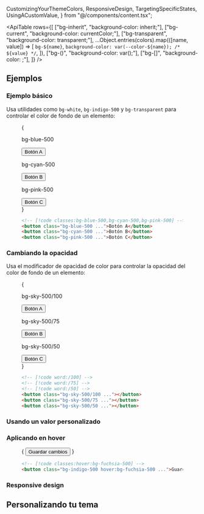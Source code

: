   CustomizingYourThemeColors,
  ResponsiveDesign,
  TargetingSpecificStates,
  UsingACustomValue,
} from "@/components/content.tsx";


<ApiTable
  rows={[
    ["bg-inherit", "background-color: inherit;"],
    ["bg-current", "background-color: currentColor;"],
    ["bg-transparent", "background-color: transparent;"],
    ...Object.entries(colors).map(([name, value]) => [
      `bg-${name}`,
      `background-color: var(--color-${name}); /* ${value} */`,
    ]),
    ["bg-(<custom-property>)", "background-color: var(<custom-property>);"],
    ["bg-[<value>]", "background-color: <value>;"],
  ]}
/>

## Ejemplos

### Ejemplo básico

Usa utilidades como `bg-white`, `bg-indigo-500` y `bg-transparent` para controlar el color de fondo de un elemento:

<Figure>

<Example>
  {
    <div className="grid grid-cols-1 gap-4 text-sm text-white sm:grid-cols-3">
      <div className="flex shrink-0 flex-col items-center">
        <p className="mb-3 text-center font-mono text-xs font-medium text-gray-500 dark:text-gray-400">bg-blue-500</p>
        <button
          type="button"
          tabIndex="-1"
          className="rounded-md bg-blue-500 px-4 py-2 text-sm font-semibold text-white opacity-100 focus:outline-none"
        >
          Botón A
        </button>
      </div>
      <div className="flex shrink-0 flex-col items-center">
        <p className="mb-3 text-center font-mono text-xs font-medium text-gray-500 dark:text-gray-400">bg-cyan-500</p>
        <button
          type="button"
          tabIndex="-1"
          className="rounded-md bg-cyan-500 px-4 py-2 text-sm font-semibold text-white opacity-100 focus:outline-none"
        >
          Botón B
        </button>
      </div>
      <div className="flex shrink-0 flex-col items-center">
        <p className="mb-3 text-center font-mono text-xs font-medium text-gray-500 dark:text-gray-400">bg-pink-500</p>
        <button
          type="button"
          tabIndex="-1"
          className="rounded-md bg-pink-500 px-4 py-2 text-sm font-semibold text-white opacity-100 focus:outline-none"
        >
          Botón C
        </button>
      </div>
    </div>
  }
</Example>

```html
<!-- [!code classes:bg-blue-500,bg-cyan-500,bg-pink-500] -->
<button class="bg-blue-500 ...">Botón A</button>
<button class="bg-cyan-500 ...">Botón B</button>
<button class="bg-pink-500 ...">Botón C</button>
```

</Figure>

### Cambiando la opacidad

Usa el modificador de opacidad de color para controlar la opacidad del color de fondo de un elemento:

<Figure>

<Example>
  {
    <div className="grid grid-cols-1 gap-4 text-sm text-white sm:grid-cols-3">
      <div className="flex shrink-0 flex-col items-center">
        <p className="mb-3 text-center font-mono text-xs font-medium text-gray-500 dark:text-gray-400">
          bg-sky-500/100
        </p>
        <button
          type="button"
          tabIndex="-1"
          className="rounded-md bg-sky-500/100 px-4 py-2 text-sm font-semibold text-white opacity-100 focus:outline-none"
        >
          Botón A
        </button>
      </div>
      <div className="flex shrink-0 flex-col items-center">
        <p className="mb-3 text-center font-mono text-xs font-medium text-gray-500 dark:text-gray-400">bg-sky-500/75</p>
        <button
          type="button"
          tabIndex="-1"
          className="rounded-md bg-sky-500/75 px-4 py-2 text-sm font-semibold text-white opacity-100 focus:outline-none"
        >
          Botón B
        </button>
      </div>
      <div className="flex shrink-0 flex-col items-center">
        <p className="mb-3 text-center font-mono text-xs font-medium text-gray-500 dark:text-gray-400">bg-sky-500/50</p>
        <button
          type="button"
          tabIndex="-1"
          className="rounded-md bg-sky-500/50 px-4 py-2 text-sm font-semibold text-white opacity-100 focus:outline-none"
        >
          Botón C
        </button>
      </div>
    </div>
  }
</Example>

```html
<!-- [!code word:/100] -->
<!-- [!code word:/75] -->
<!-- [!code word:/50] -->
<button class="bg-sky-500/100 ..."></button>
<button class="bg-sky-500/75 ..."></button>
<button class="bg-sky-500/50 ..."></button>
```

</Figure>

### Usando un valor personalizado

<UsingACustomValue utility="bg" value="#50d71e" name="background color" variable="color" />

### Aplicando en hover

<TargetingSpecificStates property="background-color">

<Figure>

<Example>
  {
    <button
      type="button"
      tabIndex="-1"
      className="mx-auto block rounded-md bg-indigo-500 px-3 py-2 text-sm font-semibold text-white hover:bg-fuchsia-500 focus:outline-none"
    >
      Guardar cambios
    </button>
  }
</Example>

```html
<!-- [!code classes:hover:bg-fuchsia-500] -->
<button class="bg-indigo-500 hover:bg-fuchsia-500 ...">Guardar cambios</button>
```

</Figure>

</TargetingSpecificStates>

### Responsive design

<ResponsiveDesign property="background-color" defaultClass="bg-blue-500" featuredClass="bg-green-500" />

## Personalizando tu tema

<CustomizingYourThemeColors utility="bg" />
